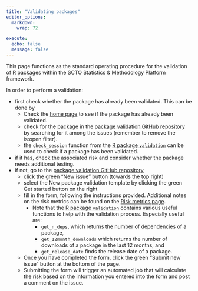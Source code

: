 ```yaml
---
title: "Validating packages"
editor_options:
  markdown:
    wrap: 72

execute:
  echo: false
  message: false
---
```


This page functions as the standard operating procedure for the validation of R 
packages within the SCTO Statistics & Methodology Platform framework. 

In order to perform a validation: 

- first check whether the package has already been validated. This can be done by
  - Check the [home page](index.qmd) to see if the package has already been validated.
  - check for the package in the [package validation GitHub repository](https://github.com/SwissClinicalTrialOrganisation/pkg_validation/issues) by searching for it among the issues (remember to remove the is:open filter).
  - the `check_session` function from the [R package `validation`](https://swissclinicaltrialorganisation.github.io/validation/) can be used to check if a package has been validated.
- if it has, check the associated risk and consider whether the package needs additional testing.
- if not, go to the [package validation GitHub repository](https://github.com/SwissClinicalTrialOrganisation/pkg_validation/issues)
  - click the green "New issue" button (towards the top right)
  - select the New package validation template by clicking the green Get started button on the right
  - fill in the form, following the instructions provided. Additional notes on the risk metrics can be found on the [Risk metrics page](risk_metrics.qmd).
    - Note that the [R package `validation`](https://swissclinicaltrialorganisation.github.io/validation/) contains various useful functions to help with the validation process. Especially useful are:
      - `get_n_deps`, which returns the number of dependencies of a package,
      - `get_12month_downloads` which returns the number of downloads of a package in the last 12 months, and 
      - `get_release_date` finds the release date of a package.
  - Once you have completed the form, click the green "Submit new issue" button at the bottom of the page.
  - Submitting the form will trigger an automated job that will calculate the risk based on the information you entered into the form and post a comment on the issue. 


